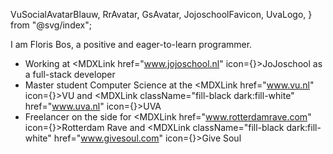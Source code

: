   VuSocialAvatarBlauw,
  RrAvatar,
  GsAvatar,
  JojoschoolFavicon,
  UvaLogo,
} from "@svg/index";

I am Floris Bos, a positive and eager-to-learn programmer.

- Working at <MDXLink href="www.jojoschool.nl" icon={<JojoschoolFavicon />}>JoJoschool</MDXLink> as a full-stack developer
- Master student Computer Science at the <MDXLink href="www.vu.nl" icon={<VuSocialAvatarBlauw />}>VU</MDXLink> and <MDXLink className="fill-black dark:fill-white" href="www.uva.nl" icon={<UvaLogo />}>UVA</MDXLink>
- Freelancer on the side for <MDXLink href="www.rotterdamrave.com" icon={<RrAvatar />}>Rotterdam Rave</MDXLink> and <MDXLink className="fill-black dark:fill-white" href="www.givesoul.com" icon={<GsAvatar />}>Give Soul</MDXLink>
